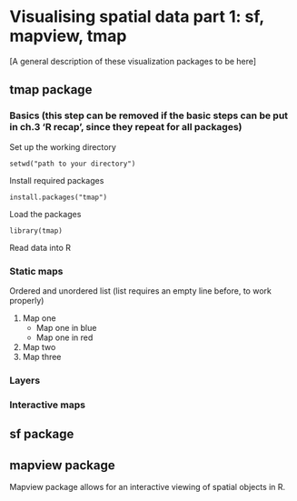 # Visualising spatial data part 1: sf, mapview, tmap {#visualising-1}

[A general description of these visualization packages to be here]

## tmap package
### Basics (this step can be removed if the basic steps can be put in ch.3 'R recap', since they repeat for all packages)
Set up the working directory 
```{}
setwd("path to your directory")
```
Install required packages
```{}
install.packages("tmap")
```
Load the packages
```{}
library(tmap)
```
Read data into R

### Static maps
Ordered and unordered list (list requires an empty line before, to work properly)

1. Map one
    + Map one in blue
    + Map one in red 
2. Map two
3. Map three

### Layers
### Interactive maps

## sf package 

## mapview package
Mapview package allows for an interactive viewing of spatial objects in R.

